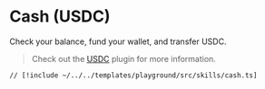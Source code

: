 # Cash (USDC)

Check your balance, fund your wallet, and transfer USDC.

> Check out the [USDC](/plugins/usdc) plugin for more information.

```tsx [src/skills/cash.ts]
// [!include ~/../../templates/playground/src/skills/cash.ts]
```
